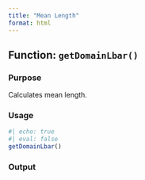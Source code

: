 ```yaml
---
title: "Mean Length"
format: html
---
```


## Function: `getDomainLbar()`

### Purpose

Calculates mean length.

### Usage

```r
#| echo: true
#| eval: false
getDomainLbar()
```

### Output
